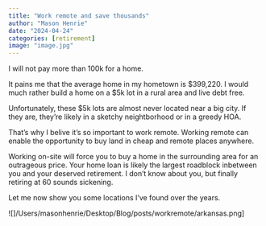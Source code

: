 ```yaml
---
title: "Work remote and save thousands"
author: "Mason Henrie"
date: "2024-04-24"
categories: [retirement]
image: "image.jpg"
---
```


I will not pay more than 100k for a home.



It pains me that the average home in my hometown is $399,220. I would much rather build a home on a $5k lot in a rural area and live debt free.

Unfortunately, these $5k lots are almost never located near a big city. If they are, they're likely in a sketchy neightborhood or in a greedy HOA.

That's why I belive it's so important to work remote. Working remote can enable the opportunity to buy land in cheap and remote places anywhere.

Working on-site will force you to buy a home in the surrounding area for an outrageous price. Your home loan is likely the largest roadblock inbetween you and your deserved retirement. I don't know about you, but finally retiring at 60 sounds sickening.

Let me now show you some locations I've found over the years.

![]/Users/masonhenrie/Desktop/Blog/posts/workremote/arkansas.png]

